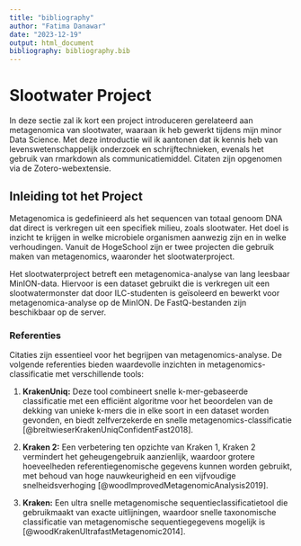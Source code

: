 ```yaml
---
title: "bibliography"
author: "Fatima Danawar"
date: "2023-12-19"
output: html_document
bibliography: bibliography.bib
---
```

# Slootwater Project
In deze sectie zal ik kort een project introduceren gerelateerd aan metagenomica van slootwater, waaraan ik heb gewerkt tijdens mijn minor Data Science. Met deze introductie wil ik aantonen dat ik kennis heb van levenswetenschappelijk onderzoek en schrijftechnieken, evenals het gebruik van rmarkdown als communicatiemiddel. Citaten zijn opgenomen via de Zotero-webextensie.

## Inleiding tot het Project

Metagenomica is gedefinieerd als het sequencen van totaal genoom DNA dat direct is verkregen uit een specifiek milieu, zoals slootwater. Het doel is inzicht te krijgen in welke microbiele organismen aanwezig zijn en in welke verhoudingen. Vanuit de HogeSchool zijn er twee projecten die gebruik maken van metagenomics, waaronder het slootwaterproject.

Het slootwaterproject betreft een metagenomica-analyse van lang leesbaar MinION-data. Hiervoor is een dataset gebruikt die is verkregen uit een slootwatermonster dat door ILC-studenten is geïsoleerd en bewerkt voor metagenomica-analyse op de MinION. De FastQ-bestanden zijn beschikbaar op de server.

### Referenties

Citaties zijn essentieel voor het begrijpen van metagenomics-analyse. De volgende referenties bieden waardevolle inzichten in metagenomics-classificatie met verschillende tools:

1. **KrakenUniq:** Deze tool combineert snelle k-mer-gebaseerde classificatie met een efficiënt algoritme voor het beoordelen van de dekking van unieke k-mers die in elke soort in een dataset worden gevonden, en biedt zelfverzekerde en snelle metagenomics-classificatie [@breitwieserKrakenUniqConfidentFast2018].

2. **Kraken 2:** Een verbetering ten opzichte van Kraken 1, Kraken 2 vermindert het geheugengebruik aanzienlijk, waardoor grotere hoeveelheden referentiegenomische gegevens kunnen worden gebruikt, met behoud van hoge nauwkeurigheid en een vijfvoudige snelheidsverhoging [@woodImprovedMetagenomicAnalysis2019].

3. **Kraken:** Een ultra snelle metagenomische sequentieclassificatietool die gebruikmaakt van exacte uitlijningen, waardoor snelle taxonomische classificatie van metagenomische sequentiegegevens mogelijk is [@woodKrakenUltrafastMetagenomic2014].



